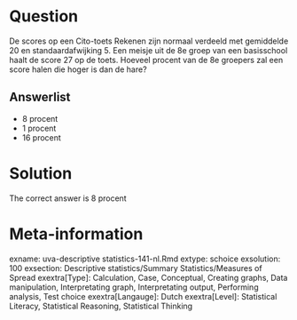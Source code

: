 Question
========

De scores op een Cito-toets Rekenen zijn normaal verdeeld met gemiddelde 20 en standaardafwijking 5. Een meisje uit de 8e groep van een basisschool haalt de score 27 op de toets. Hoeveel procent van de 8e groepers zal een score halen die hoger is dan de hare? 

Answerlist
----------
* 8 procent
* 1 procent
* 16 procent

Solution
========

The correct answer is  8 procent 

Meta-information
================
exname: uva-descriptive statistics-141-nl.Rmd 
extype: schoice 
exsolution: 100 
exsection: Descriptive statistics/Summary Statistics/Measures of Spread
exextra[Type]: Calculation, Case, Conceptual, Creating graphs, Data manipulation, Interpretating graph, Interpretating output, Performing analysis, Test choice 
exextra[Langauge]: Dutch 
exextra[Level]: Statistical Literacy, Statistical Reasoning, Statistical Thinking 
